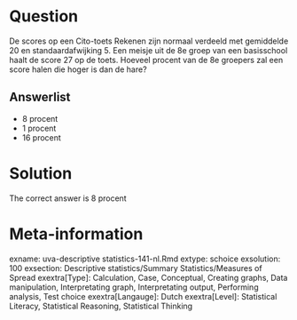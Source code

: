 Question
========

De scores op een Cito-toets Rekenen zijn normaal verdeeld met gemiddelde 20 en standaardafwijking 5. Een meisje uit de 8e groep van een basisschool haalt de score 27 op de toets. Hoeveel procent van de 8e groepers zal een score halen die hoger is dan de hare? 

Answerlist
----------
* 8 procent
* 1 procent
* 16 procent

Solution
========

The correct answer is  8 procent 

Meta-information
================
exname: uva-descriptive statistics-141-nl.Rmd 
extype: schoice 
exsolution: 100 
exsection: Descriptive statistics/Summary Statistics/Measures of Spread
exextra[Type]: Calculation, Case, Conceptual, Creating graphs, Data manipulation, Interpretating graph, Interpretating output, Performing analysis, Test choice 
exextra[Langauge]: Dutch 
exextra[Level]: Statistical Literacy, Statistical Reasoning, Statistical Thinking 
